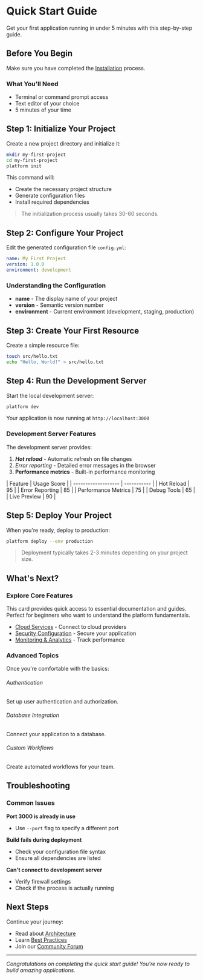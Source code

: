 # Quick Start Guide

Get your first application running in under 5 minutes with this step-by-step guide.

## Before You Begin

Make sure you have completed the [Installation](/v1.0.0/documentation/getting_started/installation) process.

### What You'll Need

* Terminal or command prompt access
* Text editor of your choice
* 5 minutes of your time

## Step 1: Initialize Your Project

Create a new project directory and initialize it:

```bash
mkdir my-first-project
cd my-first-project
platform init
```

This command will:

* Create the necessary project structure
* Generate configuration files
* Install required dependencies

> The initialization process usually takes 30-60 seconds.

## Step 2: Configure Your Project

Edit the generated configuration file `config.yml`:

```yaml
name: My First Project
version: 1.0.0
environment: development
```

### Understanding the Configuration

* **name** - The display name of your project
* **version** - Semantic version number
* **environment** - Current environment (development, staging, production)

## Step 3: Create Your First Resource

Create a simple resource file:

```bash
touch src/hello.txt
echo "Hello, World!" > src/hello.txt
```

## Step 4: Run the Development Server

Start the local development server:

```bash
platform dev
```

Your application is now running at `http://localhost:3000`

### Development Server Features

The development server provides:

1. ***Hot reload*** - Automatic refresh on file changes
2. *Error reporting* - Detailed error messages in the browser
3. **Performance metrics** - Built-in performance monitoring

<Chart type="polarArea">
  | Feature             | Usage Score |
  | ------------------- | ----------- |
  | Hot Reload          | 95          |
  | Error Reporting     | 85          |
  | Performance Metrics | 75          |
  | Debug Tools         | 65          |
  | Live Preview        | 90          |
</Chart>

## Step 5: Deploy Your Project

When you're ready, deploy to production:

```bash
platform deploy --env production
```

> Deployment typically takes 2-3 minutes depending on your project size.

## What's Next?

### Explore Core Features

<Card title="Getting Started Resources">
  This card provides quick access to essential documentation and guides. Perfect for beginners who want to understand the platform fundamentals.
</Card>

* [Cloud Services](/v1.0.0/documentation/core_features/cloud_services) - Connect to cloud providers
* [Security Configuration](/v1.0.0/documentation/core_features/security_configuration) - Secure your application
* [Monitoring & Analytics](/v1.0.0/documentation/core_features/monitoring_analytics) - Track performance

### Advanced Topics

Once you're comfortable with the basics:

###### Authentication

Set up user authentication and authorization.

###### Database Integration

Connect your application to a database.

###### Custom Workflows

Create automated workflows for your team.

## Troubleshooting

### Common Issues

**Port 3000 is already in use**

* Use `--port` flag to specify a different port

**Build fails during deployment**

* Check your configuration file syntax
* Ensure all dependencies are listed

**Can't connect to development server**

* Verify firewall settings
* Check if the process is actually running

## Next Steps

Continue your journey:

* Read about [Architecture](/v1.0.0/documentation/getting_started/introduction#architecture-overview)
* Learn [Best Practices](#)
* Join our [Community Forum](#)

***

*Congratulations on completing the quick start guide! You're now ready to build amazing applications.*